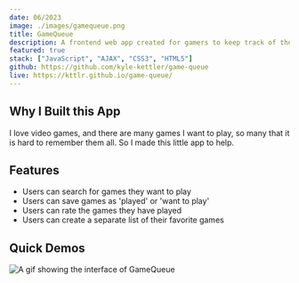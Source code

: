 ```yaml
---
date: 06/2023
image: ./images/gamequeue.png
title: GameQueue
description: A frontend web app created for gamers to keep track of their backlog.
featured: true
stack: ["JavaScript", "AJAX", "CSS3", "HTML5"]
github: https://github.com/kyle-kettler/game-queue
live: https://kttlr.github.io/game-queue/
---
```



## Why I Built this App

I love video games, and there are many games I want to play, so many that it is hard to remember them all. So I made this little app to help.

## Features

- Users can search for games they want to play
- Users can save games as 'played' or 'want to play'
- Users can rate the games they have played
- Users can create a separate list of their favorite games

## Quick Demos

<Image
  src={gif1}
  alt="A gif showing the interface of GameQueue"
  width={800}
  height={650}
/>
